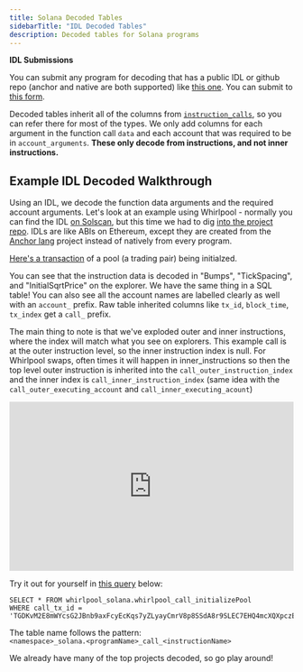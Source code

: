 ```yaml
---
title: Solana Decoded Tables
sidebarTitle: "IDL Decoded Tables"
description: Decoded tables for Solana programs
---
```


<Note>

**IDL Submissions**

You can submit any program for decoding that has a public IDL or github repo (anchor and native are both supported) like [this one](https://solscan.io/account/JUP4Fb2cqiRUcaTHdrPC8h2gNsA2ETXiPDD33WcGuJB#anchorProgramIDL). You can submit to [this form](https://forms.gle/tbHZ6ZeEke5qwVjcA).
</Note>

Decoded tables inherit all of the columns from [`instruction_calls`](data-tables/solana/instruction-calls), so you can refer there for most of the types. We only add columns for each argument in the function call `data` and each account that was required to be in `account_arguments`. **These only decode from instructions, and not inner instructions.**

## Example IDL Decoded Walkthrough

Using an IDL, we decode the function data arguments and the required account arguments. Let's look at an example using Whirlpool - normally you can find the IDL [on Solscan](https://solscan.io/account/whirLbMiicVdio4qvUfM5KAg6Ct8VwpYzGff3uctyCc#anchorProgramIDL), but this time we had to dig [into the project repo](https://github.com/orca-so/whirlpools/blob/main/sdk/src/artifacts/whirlpool.json). IDLs are like ABIs on Ethereum, except they are created from the [Anchor lang](https://www.anchor-lang.com/) project instead of natively from every program.

[Here's a transaction](https://solscan.io/tx/TGDKvM2E8mWYcsG2JBnb9axFcyEcKqs7yZLyayCmrV8p8SSdA8r9SLEC7EHQ4mcXQXpczEyaCBXvnmEi9yoKVJ9) of a pool (a trading pair) being initialzed.

You can see that the instruction data is decoded in "Bumps", "TickSpacing", and "InitialSqrtPrice" on the explorer. We have the same thing in a SQL table! You can also see all the account names are labelled clearly as well with an `account_` prefix. Raw table inherited columns like `tx_id`, `block_time`, `tx_index` get a `call_` prefix.

The main thing to note is that we've exploded outer and inner instructions, where the index will match what you see on explorers. This example call is at the outer instruction level, so the inner instruction index is null. For Whirlpool swaps, often times it will happen in inner_instructions so then the top level outer instruction is inherited into the `call_outer_instruction_index` and the inner index is `call_inner_instruction_index` (same idea with the `call_outer_executing_account` and `call_inner_executing_acount`)

<div>
  <iframe
    src="https://dune.com/embeds/2352049/3851391"
    width="100%"
    height="300px"
    frameBorder="0"
    scrolling="no"
  ></iframe>
</div>

Try it out for yourself in [this query](https://dune.com/embeds/2352049/3851391) below:

```
SELECT * FROM whirlpool_solana.whirlpool_call_initializePool
WHERE call_tx_id = 'TGDKvM2E8mWYcsG2JBnb9axFcyEcKqs7yZLyayCmrV8p8SSdA8r9SLEC7EHQ4mcXQXpczEyaCBXvnmEi9yoKVJ9'
```

The table name follows the pattern:   
 `<namespace>_solana.<programName>_call_<instructionName>`

We already have many of the top projects decoded, so go play around!
